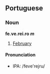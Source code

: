 ==Portuguese==

===Noun===
'''fe.ve.rei.ro ''m'''''

#[[February]]

====Pronunciation====

*IPA: /feve'rejru/
